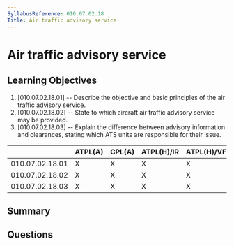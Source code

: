 ```yaml
---
SyllabusReference: 010.07.02.18
Title: Air traffic advisory service
---
```


# Air traffic advisory service

## Learning Objectives

1. [010.07.02.18.01] -- Describe the objective and basic principles of the air
   traffic advisory service.
2. [010.07.02.18.02] -- State to which aircraft air traffic advisory service may
   be provided.
3. [010.07.02.18.03] -- Explain the difference between advisory information and
   clearances, stating which ATS units are responsible for their issue.

|                 | ATPL(A) | CPL(A) | ATPL(H)/IR | ATPL(H)/VFR | CPL(H) | IR  | CBIR(A) |
| --------------- | ------- | ------ | ---------- | ----------- | ------ | --- | ------- |
| 010.07.02.18.01 | X       | X      | X          | X           | X      | X   |         |
| 010.07.02.18.02 | X       | X      | X          | X           | X      | X   |         |
| 010.07.02.18.03 | X       | X      | X          | X           | X      | X   |         |

## Summary

## Questions
